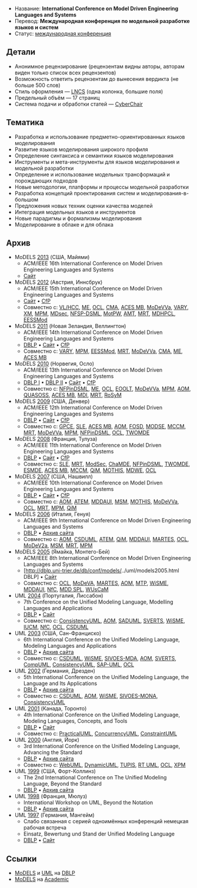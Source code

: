 * Название: '''International Conference on Model Driven Engineering Languages and Systems'''
* Перевод: '''Международная конференция по модельной разработке языков и систем'''
* Статус: [[International Conference|международная конференция]]

== Детали ==
* Анонимное рецензирование (рецензентам видны авторы, авторам виден только список всех рецензентов)
* Возможность ответить рецензентам до вынесения вердикта (не больше 500 слов)
* Стиль оформления — [[LNCS]] (одна колонка, большие поля)
* Предельный объём — 17 страниц
* Система подачи и обработки статей — [[CyberChair]]

== Тематика ==
* Разработка и использование предметно-ориентированных языков моделирования
* Развитие языков моделирования широкого профиля
* Определение синтаксиса и семантики языков моделирования
* Инструменты и мета-инструменты для языков моделирования и модельной разработки
* Определение и использование модельных трансформаций и порождающих подходов
* Новые методологии, платформы и процессы модельной разработки
* Разработка концепций проектирования систем и моделирования-в-большом
* Предложения новых техник оценки качества моделей
* Интеграция модельных языков и инструментов
* Новые парадигмы и формализмы моделирования
* Моделирование в облаке и для облака

== Архив ==
* MoDELS [[2013]] (США, Майями)
** ACM/IEEE 16th International Conference on Model Driven Engineering Languages and Systems 
** [http://http://models2013.lcc.uma.es/ Сайт]
* MoDELS [[2012]] (Австрия, Иннсбрук)
** ACM/IEEE 15th International Conference on Model Driven Engineering Languages and Systems 
** [http://models2012.info/ Сайт] • [http://wikicfp.com/cfp/servlet/event.showcfp?eventid=21525&copyownerid=25474 CfP]
** Совместно с: [[VL/HCC]], [[ME]], [[OCL]], [[CMA]], [[ACES MB]], [[MoDeVVa]], [[VARY]], [[XM]], [[MPM]], [[MDsec]], [[NFSP-DSML]], [[MotPW]], [[AMT]], [[MRT]], [[MDHPCL]], [[EESSMod]]
* MoDELS [[2011]] (Новая Зеландия, Веллингтон)
** ACM/IEEE 14th International Conference on Model Driven Engineering Languages and Systems
** [http://dblp.uni-trier.de/db/conf/models/models2011.html DBLP] • [http://ecs.victoria.ac.nz/Events/MODELS2011/ Сайт] • [http://wikicfp.com/cfp/servlet/event.showcfp?eventid=14009&copyownerid=2 CfP]
** Совместно с: [[VARY]], [[MPM]], [[EESSMod]], [[MRT]], [[MoDeVVa]], [[CMA]], [[ME]], [[ACES MB]]
* MoDELS [[2010]] (Норвегия, Осло)
** ACM/IEEE 13th International Conference on Model Driven Engineering Languages and Systems
** [http://dblp.uni-trier.de/db/conf/models/models2010-1.html DBLP I] • [http://dblp.uni-trier.de/db/conf/models/models2010-2.html DBLP II] • [http://models2010.ifi.uio.no/ Сайт] • [http://wikicfp.com/cfp/servlet/event.showcfp?eventid=7183&copyownerid=2 CfP]
** Совместно с: [[NFPinDSML]], [[ME]], [[OCL]], [[EOOLT]], [[MoDeVVa]], [[MPM]], [[AOM]], [[QUASOSS]], [[ACES MB]], [[MDI]], [[MRT]], [[RoSyM]]
* MoDELS [[2009]] (США, Денвер)
** ACM/IEEE 12th International Conference on Model Driven Engineering Languages and Systems
** [http://dblp.uni-trier.de/db/conf/models/models2009.html DBLP] • [http://www.cs.colostate.edu/models09/index.html Сайт] • [http://wikicfp.com/cfp/servlet/event.showcfp?eventid=4470&copyownerid=619 CfP]
** Совместно с: [[GPCE]], [[SLE]], [[ACES MB]], [[AOM]], [[FOSD]], [[MODSE]], [[ME|MCCM]], [[MRT]], [[MoDeVVa]], [[MPM]], [[NFPinDSML]], [[OCL]], [[TWOMDE]]
* MoDELS [[2008]] (Франция, Тулуза)
** ACM/IEEE 11th International Conference on Model Driven Engineering Languages and Systems 
** [http://dblp.uni-trier.de/db/conf/models/models2008.html DBLP] • [http://www.irit.fr/models/index.html Сайт] • [http://wikicfp.com/cfp/servlet/event.showcfp?eventid=1272&copyownerid=2 CfP]
** Совместно с: [[SLE]], [[MRT]], [[ModSec]], [[ChaMDE]], [[NFPinDSML]], [[TWOMDE]], [[ESMDE]], [[ACES MB]], [[ME|MCCM]], [[QiM]], [[MOTHIS]], [[MDWE]], [[OCL]]
* MoDELS [[2007]] (США, Нашвилл)
** ACM/IEEE 10th International Conference on Model Driven Engineering Languages and Systems
** [http://dblp.uni-trier.de/db/conf/models/models2007.html DBLP] • [http://models2007.isis.vanderbilt.edu/index.html Сайт] • [http://wikicfp.com/cfp/servlet/event.showcfp?eventid=1271&copyownerid=2 CfP]
** Совместно с: [[AOM]], [[SLE|ATEM]], [[MDDAUI]], [[MSM]], [[MOTHIS]], [[MoDeVVa]], [[OCL]], [[MRT]], [[MPM]], [[QiM]]
* MoDELS [[2006]] (Италия, Генуя)
** ACM/IEEE 9th International Conference on Model Driven Engineering Languages and Systems
** [http://dblp.uni-trier.de/db/conf/models/models2006.html DBLP] • [http://web.archive.org/web/20090215015846/http://www.disi.unige.it/researchsites/models06/ Архив сайта]
** Совместно с: [[AOM]], [[CSDUML]], [[SLE|ATEM]], [[QiM]], [[MDDAUI]], [[MARTES]], [[OCL]], [[MoDeVVa|MoDeV2a]], [[MSM]], [[MRT]], [[MPM]]
* MoDELS [[2005]] (Ямайка, Монтего-Бей)
** ACM/IEEE 8th International Conference on Model Driven Engineering Languages and Systems
** [http://dblp.uni-trier.de/db/conf/models/../uml/models2005.html DBLP] • [http://www.cs.colostate.edu/models05/ Сайт]
** Совместно с: [[OCL]], [[MoDeVVa|MoDeVA]], [[MARTES]], [[AOM]], [[MTP]], [[WiSME]], [[MDDAUI]], [[NfC]], [[MDD SPL]], [[WUsCaM]]
* UML [[2004]] (Португалия, Лиссабон)
** 7th Conference on the Unified Modeling Language, Modelling Languages and Applications
** [http://dblp.uni-trier.de/db/conf/uml/uml2004.html DBLP] • [http://ctp.di.fct.unl.pt/UML2004/ Сайт]
** Совместно с: [[ConsistencyUML]], [[AOM]], [[SADUML]], [[SVERTS]], [[WiSME]], [[IUCM]], [[NfC]], [[OCL]], [[CSDUML]]
* UML [[2003]] (США, Сан-Франциско)
** 6th International Conference on the Unified Modeling Language, Modeling Languages and Applications
** [http://dblp.uni-trier.de/db/conf/uml/uml2003.html DBLP] • [http://web.archive.org/web/20041207030726/http://ase.arc.nasa.gov/uml03/ Архив сайта]
** Совместно с: [[CSDUML]], [[WiSME]], [[SIVOES-MDA]], [[AOM]], [[SVERTS]], [[CompUML]], [[ConsistencyUML]], [[SAP-UML]], [[OCL]]
* UML [[2002]] (Германия, Дрезден)
** 5th International Conference on the Unified Modeling Language, the Language and Its Applications
** [http://dblp.uni-trier.de/db/conf/uml/uml2002.html DBLP] • [http://web.archive.org/web/20021109171924/www.inf.tu-dresden.de/uml/index.html Архив сайта]
** Совместно с: [[CSDUML]], [[AOM]], [[WiSME]], [[NfC|SIVOES-MONA]], [[ConsistencyUML]]
* UML [[2001]] (Канада, Торонто)
** 4th International Conference on the Unified Modeling Language, Modeling Languages, Concepts, and Tools
** [http://dblp.uni-trier.de/db/conf/uml/uml2001.html DBLP] • [http://www.cs.toronto.edu/uml2001/ Сайт]
** Совместно с: [[PracticalUML]], [[ConcurrencyUML]], [[ConstraintUML]]
* UML [[2000]] (Англия, Йорк)
** 3rd International Conference on the Unified Modeling Language, Advancing the Standard
** [http://dblp.uni-trier.de/db/conf/uml/uml2000.html DBLP] • [http://web.archive.org/web/20011211123038/http://www.cs.york.ac.uk/uml2000/ Архив сайта]
** Совместно с: [[WebUML]], [[DynamicUML]], [[TUPIS]], [[RT UML]], [[OCL]], [[XM|XPM]]
* UML [[1999]] (США, Форт-Коллинз)
** The 2nd International Conference on The Unified Modeling Language, Beyond the Standard
** [http://dblp.uni-trier.de/db/conf/uml/uml1999.html DBLP] • [http://web.archive.org/web/200012180046/http://www.cs.colostate.edu/UML99/ Архив сайта]
* UML [[1998]] (Франция, Мюлуз)
** International Workshop on UML, Beyond the Notation
** [http://dblp.uni-trier.de/db/conf/uml/uml1998.html DBLP] • [http://web.archive.org/web/20001205155000/www.essaim.univ-mulhouse.fr/uml/evenements/index.html Архив сайта]
* UML [[1997]] (Германия, Мангейм)
** Слабо связанная с серией одноимённых конференций немецкая рабочая встреча
** Einsatz, Bewertung und Stand der Unified Modeling Language
** [http://dblp.uni-trier.de/db/conf/uml/uml1997.html DBLP] • [http://www.db.informatik.uni-bremen.de/umlbib/conf/UML97.html Сайт]

== Ссылки ==
* [http://dblp.uni-trier.de/db/conf/models/ MoDELS] и [http://dblp.uni-trier.de/db/conf/uml/ UML] на [[DBLP]]
* [http://academic.research.microsoft.com/Conference/2202/ MoDELS] на [[Academic]]
